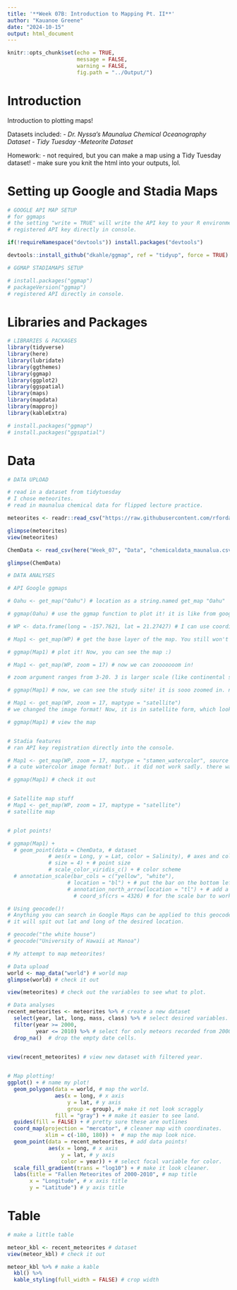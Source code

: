 ```yaml
---
title: '**Week 07B: Introduction to Mapping Pt. II**'
author: "Kauanoe Greene"
date: "2024-10-15"
output: html_document
---
```


```r
knitr::opts_chunk$set(echo = TRUE, 
                      message = FALSE, 
                      warning = FALSE, 
                      fig.path = "../Output/")
```

# **Introduction**

Introduction to plotting maps!

Datasets included:
- *Dr. Nyssa's Maunalua Chemical Oceanography Dataset*
- *Tidy Tuesday -Meteorite Dataset*

Homework:
- not required, but you can make a map using a Tidy Tuesday dataset!
- make sure you knit the html into your outputs, lol.


# **Setting up Google and Stadia Maps**

```r

# GOOGLE API MAP SETUP
# for ggmaps
# the setting "write = TRUE" will write the API key to your R environment so that you do not have to re-register it each time you code!
# registered API key directly in console.

if(!requireNamespace("devtools")) install.packages("devtools")

devtools::install_github("dkahle/ggmap", ref = "tidyup", force = TRUE)
```

```r

# GGMAP STADIAMAPS SETUP

# install.packages("ggmap")
# packageVersion("ggmap")
# registered API directly in console.
```

# **Libraries and Packages**

```r

# LIBRARIES & PACKAGES
library(tidyverse)
library(here)
library(lubridate)
library(ggthemes)
library(ggmap)
library(ggplot2)
library(ggspatial)
library(maps)
library(mapdata)
library(mapproj)
library(kableExtra)

# install.packages("ggmap")
# install.packages("ggspatial")
```

# **Data**

```r

# DATA UPLOAD 

# read in a dataset from tidytuesday
# I chose meteorites.
# read in maunalua chemical data for flipped lecture practice.

meteorites <- readr::read_csv("https://raw.githubusercontent.com/rfordatascience/tidytuesday/master/data/2019/2019-06-11/meteorites.csv")

glimpse(meteorites)
view(meteorites)

ChemData <- read_csv(here("Week_07", "Data", "chemicaldata_maunalua.csv"))

glimpse(ChemData)


```

```r

# DATA ANALYSES

# API Google ggmaps

# Oahu <- get_map("Oahu") # location as a string.named get_map "Oahu"

# ggmap(Oahu) # use the ggmap function to plot it! it is like from google maps, lol.

# WP <- data.frame(long = -157.7621, lat = 21.27427) # I can use coordinates to adjust the focal point of the map. You won't see the map yet, FYI.

# Map1 <- get_map(WP) # get the base layer of the map. You still won't see the map, FYI.

# ggmap(Map1) # plot it! Now, you can see the map :)

# Map1 <- get_map(WP, zoom = 17) # now we can zooooooom in!

# zoom argument ranges from 3-20. 3 is larger scale (like continental scale, while 20 is close scale kine). We are trying 17.

# ggmap(Map1) # now, we can see the study site! it is sooo zoomed in. noice.

# Map1 <- get_map(WP, zoom = 17, maptype = "satellite")
# we changed the image format! Now, it is in satellite form, which looks much nicer. use the "?" function to see what other image types are available!

# ggmap(Map1) # view the map


# Stadia features
# ran API key registration directly into the console.

# Map1 <- get_map(WP, zoom = 17, maptype = "stamen_watercolor", source = "stadia")
# a cute watercolor image format! but.. it did not work sadly. there was some error type. I must ask about it.

# ggmap(Map1) # check it out


# Satellite map stuff
# Map1 <- get_map(WP, zoom = 17, maptype = "satellite") 
# satellite map


# plot points!

# ggmap(Map1) + 
  # geom_point(data = ChemData, # dataset
             # aes(x = Long, y = Lat, color = Salinity), # axes and color points!
             # size = 4) + # point size
             # scale_color_viridis_c() + # color scheme
  # annotation_scale(bar_cols = c("yellow", "white"), 
                   # location = "bl") + # put the bar on the bottom left and make the colors yellow and white, please.
                   # annotation_north_arrow(location = "tl") + # add a north arrow. "tl" means "top left".
                     # coord_sf(crs = 4326) # for the scale bar to work it needs to be in this coordinate system - this is a typical coordinate reference system for a GPS map (WGS84). Otherwise, your scale units will be in centimeters.

# Using geocode()!
# Anything you can search in Google Maps can be applied to this geocode() function.
# it will spit out lat and long of the desired location.

# geocode("the white house")
# geocode("University of Hawaii at Manoa")
```


```r

# My attempt to map meteorites!

# Data upload
world <- map_data("world") # world map
glimpse(world) # check it out

view(meteorites) # check out the variables to see what to plot.

# Data analyses
recent_meteorites <- meteorites %>% # create a new dataset
  select(year, lat, long, mass, class) %>% # select desired variables.
  filter(year >= 2000, 
         year <= 2010) %>% # select for only meteors recorded from 2000-2010.
  drop_na()  # drop the empty date cells.
 

view(recent_meteorites) # view new dataset with filtered year.


# Map plotting!
ggplot() + # name my plot!
  geom_polygon(data = world, # map the world.
               aes(x = long, # x axis
                   y = lat, # y axis
                   group = group), # make it not look scraggly
               fill = "gray") + # make it easier to see land.
  guides(fill = FALSE) + # pretty sure these are outlines
  coord_map(projection = "mercator", # cleaner map with coordinates.
            xlim = c(-180, 180)) +  # map the map look nice.
  geom_point(data = recent_meteorites, # add data points!
             aes(x = long, # x axis
                 y = lat, # y axis
                 color = year)) + # select focal variable for color.
  scale_fill_gradient(trans = "log10") + # make it look cleaner.
  labs(title = "Fallen Meteorites of 2000-2010", # map title 
       x = "Longitude", # x axis title
       y = "Latitude") # y axis title
```

# **Table**

```r

# make a little table

meteor_kbl <- recent_meteorites # dataset
view(meteor_kbl) # check it out

meteor_kbl %>% # make a kable
  kbl() %>% 
  kable_styling(full_width = FALSE) # crop width 
  
```


